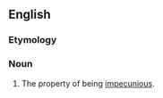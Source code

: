 ==English==

===Etymology===
{{suffix|en|impecunious|ness}}

===Noun===
{{en-noun|-}}

# The property of being [[impecunious]].